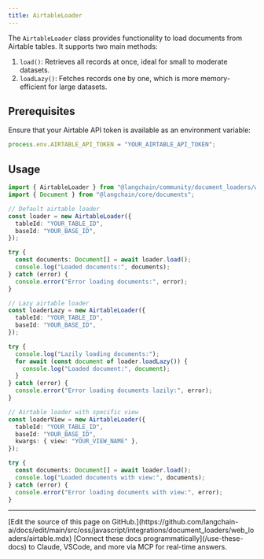 ```yaml
---
title: AirtableLoader
---
```


The `AirtableLoader` class provides functionality to load documents from Airtable tables. It supports two main methods:

1. `load()`: Retrieves all records at once, ideal for small to moderate datasets.
2. `loadLazy()`: Fetches records one by one, which is more memory-efficient for large datasets.

## Prerequisites

Ensure that your Airtable API token is available as an environment variable:

```typescript
process.env.AIRTABLE_API_TOKEN = "YOUR_AIRTABLE_API_TOKEN";
```

## Usage

```typescript
import { AirtableLoader } from "@langchain/community/document_loaders/web/airtable";
import { Document } from "@langchain/core/documents";

// Default airtable loader
const loader = new AirtableLoader({
  tableId: "YOUR_TABLE_ID",
  baseId: "YOUR_BASE_ID",
});

try {
  const documents: Document[] = await loader.load();
  console.log("Loaded documents:", documents);
} catch (error) {
  console.error("Error loading documents:", error);
}

// Lazy airtable loader
const loaderLazy = new AirtableLoader({
  tableId: "YOUR_TABLE_ID",
  baseId: "YOUR_BASE_ID",
});

try {
  console.log("Lazily loading documents:");
  for await (const document of loader.loadLazy()) {
    console.log("Loaded document:", document);
  }
} catch (error) {
  console.error("Error loading documents lazily:", error);
}

// Airtable loader with specific view
const loaderView = new AirtableLoader({
  tableId: "YOUR_TABLE_ID",
  baseId: "YOUR_BASE_ID",
  kwargs: { view: "YOUR_VIEW_NAME" },
});

try {
  const documents: Document[] = await loader.load();
  console.log("Loaded documents with view:", documents);
} catch (error) {
  console.error("Error loading documents with view:", error);
}
```

---

<Callout icon="pen-to-square" iconType="regular">
    [Edit the source of this page on GitHub.](https://github.com/langchain-ai/docs/edit/main/src/oss/javascript/integrations/document_loaders/web_loaders/airtable.mdx)
</Callout>
<Tip icon="terminal" iconType="regular">
    [Connect these docs programmatically](/use-these-docs) to Claude, VSCode, and more via MCP for    real-time answers.
</Tip>
